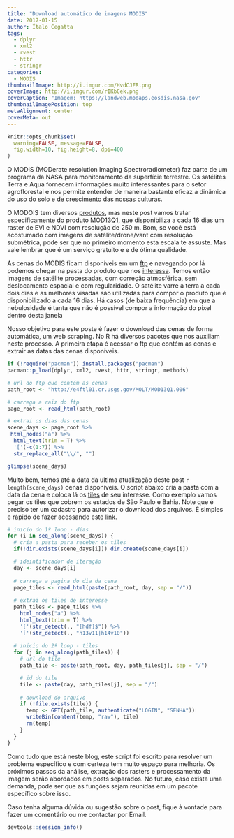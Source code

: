 ```yaml
---
title: "Download automático de imagens MODIS"
date: 2017-01-15
author: Ítalo Cegatta
tags:
  - dplyr
  - xml2
  - rvest
  - httr
  - stringr
categories:
  - MODIS
thumbnailImage: http://i.imgur.com/HvdCJFR.png
coverImage: http://i.imgur.com/rIKbCek.png
coverCaption: "Imagem: https://landweb.modaps.eosdis.nasa.gov"
thumbnailImagePosition: top
metaAlignment: center
coverMeta: out
---
```


```r
knitr::opts_chunk$set(
  warning=FALSE, message=FALSE,
  fig.width=10, fig.height=8, dpi=400
)
```

O MODIS (MODerate resolution Imaging Spectroradiometer) faz parte de um programa da NASA para monitoramento da superfície terrestre. Os satélites Terra e Aqua fornecem informações muito interessantes para o setor agroflorestal e nos permite entender de maneira bastante eficaz a dinâmica do uso do solo e de crescimento das nossas culturas.

O MODOIS tem diversos [produtos](https://modis.gsfc.nasa.gov/data/), mas neste post vamos tratar especificamente do produto [MOD13Q1](https://lpdaac.usgs.gov/dataset_discovery/modis/modis_products_table/mod13q1_v006), que disponibiliza a cada 16 dias um raster de EVI e NDVI com resolução de 250 m. Bom, se você está acostumado com imagens de satélite/drone/vant com resolução submétrica, pode ser que no primeiro momento esta escala te assuste. Mas vale lembrar que é um serviço gratuito e e de ótima qualidade.

As cenas do MODIS ficam disponíveis em um [ftp](https://e4ftl01.cr.usgs.gov/) e navegando por lá podemos chegar na pasta do produto que nos [interessa](http://e4ftl01.cr.usgs.gov/MOLT/MOD13Q1.006). Temos então imagens de satélite processadas, com correção atmosférica, sem deslocamento espacial e com regularidade. O satélite varre a terra a cada dois dias e as melhores visadas são utilizadas para compor o produto que é disponibilizado a cada 16 dias. Há casos (de baixa frequência) em que a nebulosidade é tanta que não é possível compor a informação do pixel dentro desta janela

Nosso objetivo para este poste é fazer o download das cenas de forma automática, um web scraping. No R há diversos pacotes que nos auxiliam neste processo. A primeira etapa é acessar o ftp que contém as cenas e extrair as datas das cenas disponíveis.

```r
if (!require("pacman")) install.packages("pacman")
pacman::p_load(dplyr, xml2, rvest, httr, stringr, methods)
```

```r
# url do ftp que contém as cenas
path_root <- "http://e4ftl01.cr.usgs.gov/MOLT/MOD13Q1.006"

# carrega a raiz do ftp
page_root <- read_html(path_root)

# extrai os dias das cenas
scene_days <- page_root %>% 
 html_nodes("a") %>% 
  html_text(trim = T) %>%
  '['(-c(1:7)) %>%
  str_replace_all("\\/", "")

glimpse(scene_days)
```

Muito bem, temos até a data da ultima atualização deste post `r length(scene_days)` cenas disponíveis. O script abaixo cria a pasta com a data da cena e coloca lá os [tiles](https://modis-land.gsfc.nasa.gov/MODLAND_grid.html) de seu interesse. Como exemplo vamos pegar os tiles que cobrem os estados de São Paulo e Bahia. Note que é preciso ter um cadastro para autorizar o download dos arquivos. É simples e rápido de fazer acessando este [link](https://urs.earthdata.nasa.gov/users/new/).

```r
# inicio do 1º loop - dias
for (i in seq_along(scene_days)) {
  # cria a pasta para receber os tiles
  if(!dir.exists(scene_days[i])) dir.create(scene_days[i])

  # ideintificador de iteração
  day <- scene_days[i]
  
  # carrega a pagina do dia da cena
  page_tiles <- read_html(paste(path_root, day, sep = "/"))
  
  # extrai os tiles de interesse
  path_tiles <- page_tiles %>% 
    html_nodes("a") %>% 
    html_text(trim = T) %>%
    '['(str_detect(., "[hdf]$")) %>% 
    '['(str_detect(., "h13v11|h14v10"))
  
  # inicio do 2º loop - tiles
  for (j in seq_along(path_tiles)) {
    # url do tile
    path_tile <- paste(path_root, day, path_tiles[j], sep = "/")

    # id do tile
    tile <- paste(day, path_tiles[j], sep = "/")
    
    # download do arquivo
    if (!file.exists(tile)) {
      temp <- GET(path_tile, authenticate("LOGIN", "SENHA"))
      writeBin(content(temp, "raw"), tile)
      rm(temp)
    }
  }
}
```

Como tudo que está neste blog, este script foi escrito para resolver um problema específico e com certeza tem muito espaço para melhoria. Os próximos passos da análise, extração dos rasters e processamento da imagem serão abordados em posts separados. No futuro, caso exista uma demanda, pode ser que as funções sejam reunidas em um pacote específico sobre isso.

Caso tenha alguma dúvida ou sugestão sobre o post, fique à vontade para fazer um comentário ou me contactar por Email.

```r
devtools::session_info()
```

